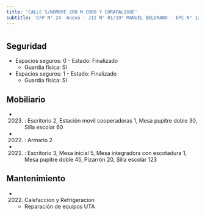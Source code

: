 ```yaml
---
title: 'CALLE S/NOMBRE 200 M COBO Y CURAPALIGUE'
subtitle: 'CFP N° 24 -Anexo - JII N° 01/19° MANUEL BELGRANO - EPC N° 12 JOSE ENRIQUE RODO - EPA N° 12 JOSE ENRIQUE RODO'
---
```


#


## Seguridad

*  Espacios seguros: 0 - Estado: Finalizado 
    + Guardia física: SI

*  Espacios seguros: 1 - Estado: Finalizado 
    + Guardia física: SI





## Mobiliario

*  (2023) : Escritorio 2, Estación movil cooperadoras 1, Mesa pupitre doble 30, Silla escolar 60 

*  (2022) : Armario 2 

*  (2021) : Escritorio 3, Mesa inicial 5, Mesa integradora con escotadura 1, Mesa pupitre doble 45, Pizarrón 20, Silla escolar 123 





## Mantenimiento

*  (2022) Calefaccion y Refrigeracion 
    + Reparación de equipos UTA



